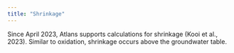 ```yaml
---
title: "Shrinkage"
---
```


Since April 2023, Atlans supports calculations for shrinkage (Kooi et al., 2023). Similar to oxidation, shrinkage occurs above the groundwater table.